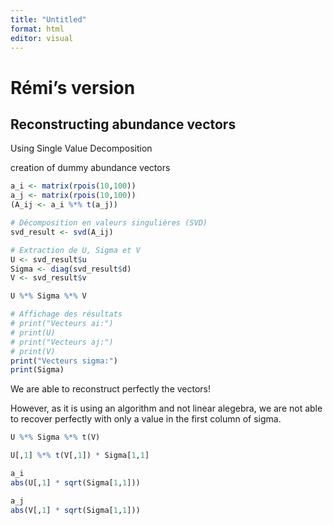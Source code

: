 ```yaml
---
title: "Untitled"
format: html
editor: visual
---
```


# Rémi's version

## Reconstructing abundance vectors

Using Single Value Decomposition

creation of dummy abundance vectors

```r
a_i <- matrix(rpois(10,100))
a_j <- matrix(rpois(10,100))
(A_ij <- a_i %*% t(a_j))
```

```r
# Décomposition en valeurs singulières (SVD)
svd_result <- svd(A_ij)

# Extraction de U, Sigma et V
U <- svd_result$u
Sigma <- diag(svd_result$d)
V <- svd_result$v

U %*% Sigma %*% V

# Affichage des résultats
# print("Vecteurs ai:")
# print(U)
# print("Vecteurs aj:")
# print(V)
print("Vecteurs sigma:")
print(Sigma)
```

We are able to reconstruct perfectly the vectors!

However, as it is using an algorithm and not linear alegebra, we are not able to recover perfectly with only a value in the first column of sigma.

```r
U %*% Sigma %*% t(V)
```

```r
U[,1] %*% t(V[,1]) * Sigma[1,1]
```

```r
a_i
abs(U[,1] * sqrt(Sigma[1,1]))

a_j
abs(V[,1] * sqrt(Sigma[1,1]))
```
